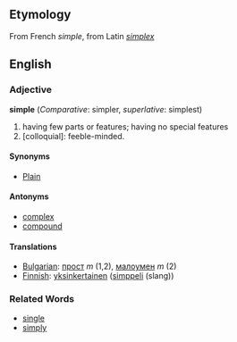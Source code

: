 ==Etymology==
From French ''simple'', from Latin ''[[simplex]]''

==English==
===Adjective===
'''simple''' (''Comparative'': simpler, ''superlative'': simplest)
#having few parts or features; having no special features
#[colloquial]: feeble-minded.

====Synonyms====
*[[Plain]]

====Antonyms====
*[[complex]]
*[[compound]]

====Translations====
*[[Bulgarian]]: [[прост]] ''m'' (1,2), [[малоумен]] ''m'' (2)
*[[Finnish]]: [[yksinkertainen]] ([[simppeli]] (slang))

===Related Words===
*[[single]]
*[[simply]]